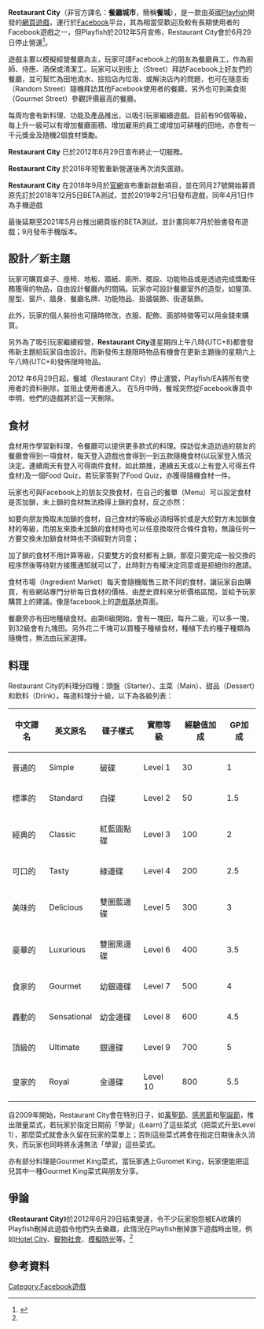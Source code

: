 {{Infobox VG
| title          = Restaurant City
| image          =
| caption        = 
| original       = 
| developer      = [[Playfish|Playfish]]
| publisher      = 
| series         = 
| engine         = 
| released       =  
| genre = [[經營模擬遊戲|經營模擬]]
| modes          = [[線上遊戲|線上遊戲]]
| platforms      = [[Facebook|Facebook]]
| onlinegame     = yes
}}
'''Restaurant City'''（非官方譯名：'''餐廳城市'''，簡稱'''餐城'''），是一款由英國[[Playfish|Playfish]]開發的[[網頁遊戲|網頁遊戲]]，運行於[[Facebook|Facebook]]平台，其為相當受歡迎及較有長期使用者的Facebook遊戲之一，但Playfish於2012年5月宣佈，Restaurant City會於6月29日停止營運<ref name="驚！昔日Facebook熱門遊戲　「餐城」6月底停止營運">{{Cite web |url=http://hk.news.yahoo.com/%E9%A9%9A-%E6%98%94%E6%97%A5facebook%E7%86%B1%E9%96%80%E9%81%8A%E6%88%B2-%E9%A4%90%E5%9F%8E-6%E6%9C%88%E5%BA%95%E5%81%9C%E6%AD%A2%E7%87%9F%E9%81%8B-033411306.html?fb_action_ids=10150753403794760&fb_action_types=news.reads&fb_ref=type%3Aread%2Cuser%3AismXpqq_MWtxJAzWsbCQzjTfjqU&fb_source=other_multiline&code=AQAwK2qPEGtdbdcXzAdvt1odn9Qemwuiq2GOhReus1CjTuNvq_RDITMulVdG-PoWTFO_UhhICEblvwnjYsajX60m7FMgo9Evc5Z9ouBYZJO1rjOMdw0IDbx3n4gQewH-UQw2mYoIZAz3AOYNohagAQCSqXt-_11MlIrpDHTxdrpX8fxiylpewoqpfSdLUIY_Y0I#_=_ |title=驚！昔日Facebook熱門遊戲　「餐城」6月底停止營運 |accessdate=2012-05-03 |archive-date=2014-03-02 |archive-url=https://web.archive.org/web/20140302002347/http://hk.news.yahoo.com/%E9%A9%9A-%E6%98%94%E6%97%A5facebook%E7%86%B1%E9%96%80%E9%81%8A%E6%88%B2-%E9%A4%90%E5%9F%8E-6%E6%9C%88%E5%BA%95%E5%81%9C%E6%AD%A2%E7%87%9F%E9%81%8B-033411306.html?fb_action_ids=10150753403794760&fb_action_types=news.reads&fb_ref=type:read,user:ismXpqq_MWtxJAzWsbCQzjTfjqU&fb_source=other_multiline&code=AQAwK2qPEGtdbdcXzAdvt1odn9Qemwuiq2GOhReus1CjTuNvq_RDITMulVdG-PoWTFO_UhhICEblvwnjYsajX60m7FMgo9Evc5Z9ouBYZJO1rjOMdw0IDbx3n4gQewH-UQw2mYoIZAz3AOYNohagAQCSqXt-_11MlIrpDHTxdrpX8fxiylpewoqpfSdLUIY_Y0I#_=_ |dead-url=no }}</ref>。

遊戲主要以模擬經營餐廳為主，玩家可請Facebook上的朋友為餐廳員工，作為廚師、侍應、酒保或清潔工。玩家可以到街上（Street）拜訪Facebook上好友們的餐廳，並可幫忙為田地澆水、撿拾店內垃圾、或解決店內的問題，也可在隨意街（Random Street）隨機拜訪其他Facebook使用者的餐廳，另外也可到美食街（Gourmet Street）參觀評價最高的餐廳。

每周均會有新料理、功能及產品推出，以吸引玩家繼續遊戲。目前有90個等級，每上升一級可以有增加餐廳面積、增加雇用的員工或增加可耕種的田地，亦會有一千元獎金及随機2個食材獎勵。

'''Restaurant City''' 已於2012年6月29日宣布終止一切服務。

'''Restaurant City''' 於2016年短暫重新營運後再次消失匿跡。

'''Restaurant City''' 在2018年9月於[https://streets.cafe/ 官網]{{Wayback|url=https://streets.cafe/ |date=20200329100653 }}宣布重新啟動項目，並在同月27號開始募資
原先訂於2018年12月5日BETA測試，並於2019年2月1日發布遊戲，同年4月1日作為手機遊戲

最後延期至2021年5月台推出網頁版的BETA測試，並計畫同年7月於臉書發布遊戲；9月發布手機版本。

== 設計／新主題 ==
玩家可購買桌子、座椅、地板、牆紙、廁所、擺設、功能物品或是透過完成獎勵任務獲得的物品，自由設計餐廳內的間隔。玩家亦可設計餐廳室外的造型，如屋頂、屋型、窗戶、牆身、餐廳名牌、功能物品、掛牆裝飾、街道裝飾。

此外，玩家的個人裝扮也可隨時修改，衣服、配飾、面部特徵等可以用金錢來購買。

另外為了吸引玩家繼續經營，'''Restaurant City'''逢星期四上午八時(UTC+8)都會發佈新主題給玩家自由設計。而新發佈主題限時物品有機會在更新主題後的星期六上午八時(UTC+8)發佈限時物品。

2012 年6月29日起，餐城（Restaurant City）停止運營，Playfish/EA將所有使用者的資料刪除，並阻止使用者進入。 在5月中時，餐城突然從Facebook專頁中申明，他們的遊戲將於這一天刪除。

== 食材 ==
食材用作學習新料理，令餐廳可以提供更多款式的料理。探訪從未造訪過的朋友的餐廳會得到一項食材，每天登入遊戲也會得到一到五款隨機食材(以玩家登入情況決定。連續兩天有登入可得兩件食材，如此類推，連續五天或以上有登入可得五件食材)及一個Food Quiz，若玩家答對了Food Quiz，亦獲得隨機食材一件。

玩家也可與Facebook上的朋友交換食材，在自己的餐單（Menu）可以設定食材是否加鎖，未上鎖的食材無法換得上鎖的食材，反之亦然：

如要向朋友換取未加鎖的食材，自己食材的等級必須相等於或是大於對方未加鎖食材的等級，而朋友來換未加鎖的食材時也可以任意換取符合條件食物，無論任何一方要交換未加鎖食材時也不須經對方同意；

加了鎖的食材不用計算等級，只要雙方的食材都有上鎖，那麼只要完成一般交換的程序然後等待對方接獲通知就可以了，此時對方有權決定同意或是拒絕你的邀請。

食材市場（Ingredient Market）每天會隨機販售三款不同的食材，讓玩家自由購買，有些網站專門分析每日食材的價格，由歷史資料來分析價格區間，並給予玩家購買上的建議。像是facebook上的[[遊戲基地|遊戲基地]]頁面。

餐廳旁亦有田地種植食材。由第6級開始，會有一塊田，每升二級，可以多一塊，到32級會有九塊田。另外花二千塊可以買種子種植食材，種植下去的種子種類為隨機性，無法由玩家選擇。

== 料理 ==
Restaurant City的料理分四種：頭盤（Starter）、主菜（Main）、甜品（Dessert）和飲料（Drink）。每道料理分十級，以下為各級列表： 
{| class="wikitable" border="1" 
! 中文譯名 || 英文原名 || 碟子樣式 ||  實際等級 || 經驗值加成 || GP加成
|- 
| 普通的
| Simple
| 破碟
| Level 1
| 30
| 1
|-
| 標準的
| Standard
| 白碟
| Level 2
| 50
| 1.5
|-
| 經典的
| Classic
| 紅藍圓點碟
| Level 3
| 100
| 2
|-
| 可口的
| Tasty
| 綠邊碟
| Level 4
| 200
| 2.5
|-
| 美味的
| Delicious
| 雙圈藍邊碟
| Level 5
| 300
| 3
|-
| 豪華的
| Luxurious
| 雙圈黑邊碟
| Level 6
| 400
| 3.5
|-
| 食家的
| Gourmet
| 幼銀邊碟
| Level 7
| 500
| 4
|-
| 轟動的
| Sensational
| 幼金邊碟
| Level 8
| 600
| 4.5
|-
| 頂級的
| Ultimate
| 銀邊碟
| Level 9
| 700
| 5
|-
| 皇家的
| Royal
| 金邊碟
| Level 10
| 800
| 5.5
|}

自2009年開始，Restaurant City會在特別日子，如[[萬聖節|萬聖節]]、[[感恩節|感恩節]]和[[聖誕節|聖誕節]]，推出限量菜式，若玩家於指定日期前「學習」(Learn)了這些菜式（把菜式升至Level 1），那麼菜式就會永久留在玩家的菜單上；否則這些菜式將會在指定日期後永久消失，而玩家也同時將永遠無法「學習」這些菜式。

亦有部分料理是Gourmet King菜式，當玩家遇上Guromet King，玩家便能把這兒其中一種Gourmet King菜式與朋友分享。

==爭論==
《'''Restaurant City'''》於2012年6月29日結束營運，令不少玩家抱怨被EA收購的Playfish刪掉此遊戲令他們失去樂趣，此情況在Playfish刪掉旗下遊戲時出現，例如[[Hotel_City|Hotel City]]、[[寵物社會|寵物社會]]、[[模擬時光|模擬時光]]等。<ref name="驚！昔日Facebook熱門遊戲　「餐城」6月底停止營運"/>

==參考資料==
{{reflist}}

{{Playfish 遊戲}}

[[Category:Facebook遊戲|Category:Facebook遊戲]]